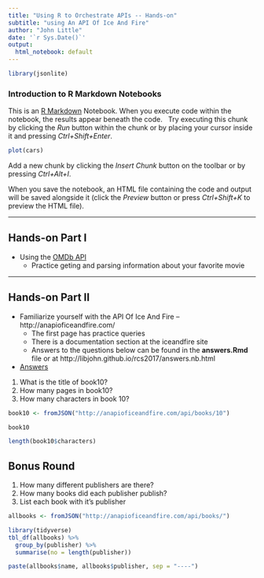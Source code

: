 ```yaml
---
title: "Using R to Orchestrate APIs -- Hands-on"
subtitle: "using An API Of Ice And Fire"
author: "John Little"
date: '`r Sys.Date()`'
output:
  html_notebook: default
---
```


```r
library(jsonlite)
```


### Introduction to R Markdown Notebooks

This is an [R Markdown](http://rmarkdown.rstudio.com) Notebook. When you execute code within the notebook, the results appear beneath the code. 
&nbsp; 
Try executing this chunk by clicking the *Run* button within the chunk or by placing your cursor inside it and pressing *Ctrl+Shift+Enter*. 

```r
plot(cars)
```

Add a new chunk by clicking the *Insert Chunk* button on the toolbar or by pressing *Ctrl+Alt+I*.

When you save the notebook, an HTML file containing the code and output will be saved alongside it (click the *Preview* button or press *Ctrl+Shift+K* to preview the HTML file).

---

## Hands-on Part I

- Using the [OMDb API](http://www.omdbapi.com/)
    - Practice geting and parsing information about your favorite movie

---

## Hands-on Part II

- Familiarize yourself with the API Of Ice And Fire -- http://anapioficeandfire.com/
    - The first page has practice queries
    - There is a documentation section at the iceandfire site
    - Answers to the questions below can be found in the **answers.Rmd** file or at http://libjohn.github.io/rcs2017/answers.nb.html
- [Answers](http://libjohn.github.io/rcs2017/answers.nb.html)

1. What is the title of book10?
2. How many pages in book10?
3. How many characters in book 10?

```r
book10 <- fromJSON("http://anapioficeandfire.com/api/books/10")

book10

length(book10$characters)
```

## Bonus Round

1. How many different publishers are there?
2. How many books did each publisher publish?
3. List each book with it's publisher

    
```r

allbooks <- fromJSON("http://anapioficeandfire.com/api/books/")

library(tidyverse)
tbl_df(allbooks) %>% 
  group_by(publisher) %>% 
  summarise(no = length(publisher))

paste(allbooks$name, allbooks$publisher, sep = "----")

```
